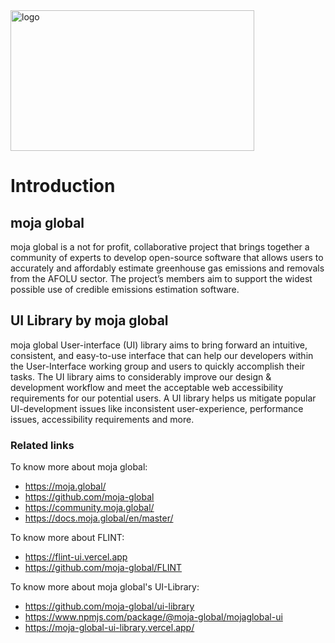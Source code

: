 
<Meta title="Introduction"/>

<img src="/moja-global-icon.jpg" alt="logo" height="225" width="390"/>

#
# Introduction


## moja global

moja global is a not for profit, collaborative project that brings together a community of experts to develop open-source software that allows users to accurately and affordably estimate greenhouse gas emissions and removals from the AFOLU sector. The project’s members aim to support the widest possible use of credible emissions estimation software.

## UI Library by moja global

moja global User-interface (UI) library aims to bring forward an intuitive, consistent, and easy-to-use interface that can help our developers within the User-Interface working group and users to quickly accomplish their tasks. The UI library aims to considerably improve our design & development workflow and meet the acceptable web accessibility requirements for our potential users. A UI library helps us mitigate popular UI-development issues like inconsistent user-experience, performance issues, accessibility requirements and more.

### Related links

To know more about moja global:

- https://moja.global/
- https://github.com/moja-global
- https://community.moja.global/
- https://docs.moja.global/en/master/

To know more about FLINT:

- https://flint-ui.vercel.app
- https://github.com/moja-global/FLINT

To know more about moja global's UI-Library:

- https://github.com/moja-global/ui-library
- https://www.npmjs.com/package/@moja-global/mojaglobal-ui
- https://moja-global-ui-library.vercel.app/

